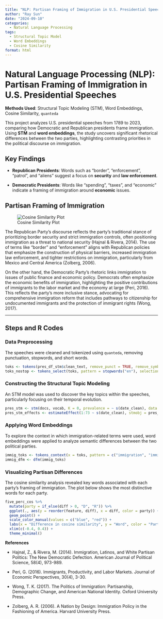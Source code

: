 ```yaml
---
title: "NLP: Partisan Framing of Immigration in U.S. Presidential Speeches"
author: "Ray Sun"
date: "2024-09-10"
categories:
  - Natural Language Processing
tags:
  - Structural Topic Model
  - Word Embeddings
  - Cosine Similarity
format: html
---
```



# **Natural Language Processing (NLP): Partisan Framing of Immigration in U.S. Presidential Speeches**

**Methods Used**: Structural Topic Modeling (STM), Word Embeddings, Cosine Similarity, `quanteda`

This project analyzes U.S. presidential speeches from 1789 to 2023, comparing how Democratic and Republican presidents frame immigration. Using **STM** and **word embeddings**, the study uncovers significant rhetorical differences between the two parties, highlighting contrasting priorities in the political discourse on immigration.

## Key Findings

- **Republican Presidents**: Words such as "border", "enforcement", "patrol", and "aliens" suggest a focus on **security** and **law enforcement**.

- **Democratic Presidents**: Words like "spending", "taxes", and "economic" indicate a framing of immigration around **economic** issues.

## Partisan Framing of Immigration
![Cosine Similarity Plot](immigrant.png)

The Republican Party’s discourse reflects the party’s traditional stance of prioritizing border security and strict immigration controls, often positioning immigration as a threat to national security (Hajnal & Rivera, 2014). The use of terms like "border" and "enforcement" aligns with Republican policies that emphasize the construction of physical barriers, increased immigration law enforcement, and tighter restrictions on immigration, particularly from Mexico and Central America (Zolberg, 2006).

On the other hand, the Democratic Party’s rhetoric links immigration to issues of public finance and economic policy. Democrats often emphasize the economic benefits of immigration, highlighting the positive contributions of immigrants to the labor market and the economy at large (Peri, 2016). This reflects the party’s more inclusive stance, advocating for comprehensive immigration reform that includes pathways to citizenship for undocumented immigrants and the protection of immigrant rights (Wong, 2017).

---

## Steps and R Codes

### Data Preprocessing
The speeches were cleaned and tokenized using `quanteda`, removing punctuation, stopwords, and short words.

```r
toks <- tokens(pres_df_stm$clean_text, remove_punct = TRUE, remove_symbols = TRUE)
toks_nostop <- tokens_select(toks, pattern = stopwords("en"), selection = "remove", min_nchar = 3)
```
### Constructing the Structural Topic Modeling
An STM model was used to discover the key topics within the speeches, particularly focusing on their temporal evolution.

```r
pres_stm <- stm(docs, vocab, K = 0, prevalence = ~ s(date_clean), data = meta, init.type = "Spectral")
pres_stm_effects <- estimateEffect(1:73 ~ s(date_clean), stmobj = pres_stm, metadata = meta, uncertainty = "None")
```

### Applying Word Embeddings
To explore the context in which immigration-related terms were used, word embeddings were applied to analyze semantic differences between the two political parties.

```r
immig_toks <- tokens_context(x = toks, pattern = c("immigration", "immigrants"), window = 8L)
immig_dfm <- dfm(immig_toks)
```

### Visualizing Partisan Differences
The cosine similarity analysis revealed key words associated with each party’s framing of immigration. The plot below shows the most distinctive words for each party.

```r
five_perc_cos %>%
  mutate(party = if_else(diff > 0, "D", "R")) %>%
  ggplot(., aes(y = reorder(feature, diff), x = diff, color = party)) +
  geom_point() +
  scale_color_manual(values = c("blue", "red")) +
  labs(x = "Difference in cosine similarity", y = "Word", color = "Party") +
  xlim(c(-0.4, 0.4)) +
  theme_minimal()
```

**References**

- Hajnal, Z., & Rivera, M. (2014). Immigration, Latinos, and White Partisan Politics: The New Democratic Defection. American Journal of Political Science, 58(4), 973-989.

- Peri, G. (2016). Immigrants, Productivity, and Labor Markets. Journal of Economic Perspectives, 30(4), 3-30.

- Wong, T. K. (2017). The Politics of Immigration: Partisanship, Demographic Change, and American National Identity. Oxford University Press.

- Zolberg, A. R. (2006). A Nation by Design: Immigration Policy in the Fashioning of America. Harvard University Press.
